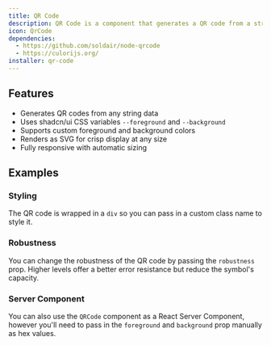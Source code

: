 ```yaml
---
title: QR Code
description: QR Code is a component that generates a QR code from a string.
icon: QrCode
dependencies:
  - https://github.com/soldair/node-qrcode
  - https://culorijs.org/
installer: qr-code
---
```


## Features

- Generates QR codes from any string data
- Uses shadcn/ui CSS variables `--foreground` and `--background`
- Supports custom foreground and background colors
- Renders as SVG for crisp display at any size
- Fully responsive with automatic sizing

## Examples

### Styling

The QR code is wrapped in a `div` so you can pass in a custom class name to style it.

<Preview path="qr-code-styling" />

### Robustness

You can change the robustness of the QR code by passing the `robustness` prop. Higher levels offer a better error resistance but reduce the symbol's capacity.

<Preview path="qr-code-robust" />

### Server Component

You can also use the `QRCode` component as a React Server Component, however you'll need to pass in the `foreground` and `background` prop manually as hex values.

<Preview path="qr-code-server" />
